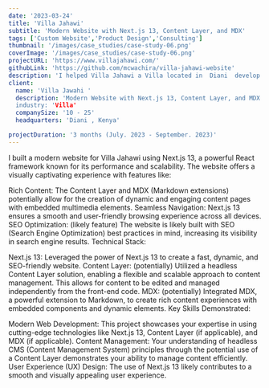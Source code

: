 ```yaml
---
date: '2023-03-24'
title: 'Villa Jahawi'
subtitle: 'Modern Website with Next.js 13, Content Layer, and MDX'
tags: ['Custom Website','Product Design','Consulting']
thumbnail: '/images/case_studies/case-study-06.png'
coverImage: '/images/case_studies/case-study-06.png'
projectURL: 'https://www.villajahawi.com/'
githubLink: 'https://github.com/mcwachira/villa-jahawi-website'
description: 'I helped Villa Jahawi a Villa located in  Diani  develop a new  website and improved their online presence.'
client:
  name: 'Villa Jawahi '
  description: 'Modern Website with Next.js 13, Content Layer, and MDX''
  industry: 'Villa'
  companySize: '10 - 25'
  headquarters: 'Diani , Kenya'

projectDuration: '3 months (July. 2023 - September. 2023)'
---
```

I built a modern website for Villa Jahawi using Next.js 13, a powerful React framework known for its performance and scalability. The website offers a visually captivating experience with features like:

Rich Content: The Content Layer and MDX (Markdown extensions) potentially allow for the creation of dynamic and engaging content pages with embedded multimedia elements.
Seamless Navigation: Next.js 13 ensures a smooth and user-friendly browsing experience across all devices.
SEO Optimization: (likely feature) The website is likely built with SEO (Search Engine Optimization) best practices in mind, increasing its visibility in search engine results.
Technical Stack:

Next.js 13: Leveraged the power of Next.js 13 to create a fast, dynamic, and SEO-friendly website.
Content Layer: (potentially) Utilized a headless Content Layer solution, enabling a flexible and scalable approach to content management. This allows for content to be edited and managed independently from the front-end code.
MDX: (potentially) Integrated MDX, a powerful extension to Markdown, to create rich content experiences with embedded components and dynamic elements.
Key Skills Demonstrated:

Modern Web Development: This project showcases your expertise in using cutting-edge technologies like Next.js 13, Content Layer (if applicable), and MDX (if applicable).
Content Management: Your understanding of headless CMS (Content Management System) principles through the potential use of a Content Layer demonstrates your ability to manage content efficiently.
User Experience (UX) Design: The use of Next.js 13 likely contributes to a smooth and visually appealing user experience.